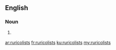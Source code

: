 ==English==

===Noun===
{{head|en|noun plural form}}

# {{lb|en|obsolete}} {{plural of|ruricolist|lang=en}}

[[ar:ruricolists]]
[[fr:ruricolists]]
[[ku:ruricolists]]
[[my:ruricolists]]